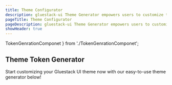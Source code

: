 ```yaml
---
title: Theme Configurator
description: gluestack-ui Theme Generator empowers users to customize their Gluestack theme according to their preferences. With this tool, users can modify their project's theme and colors.
pageTitle: Theme Configurator
pageDescription: gluestack-ui Theme Generator empowers users to customize their Gluestack theme according to their preferences. With this tool, users can modify their project's theme and colors.
showHeader: true
---
```


TokenGenrationComponet
} from './TokenGenrationComponet';

<Meta title="ui/Home/Theme Configuration/Theme/Token Generation" />

## Theme Token Generator

Start customizing your Gluestack UI theme now with our easy-to-use theme generator below!

<TokenGenrationComponet />